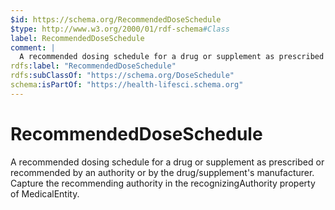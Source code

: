```yaml
---
$id: https://schema.org/RecommendedDoseSchedule
$type: http://www.w3.org/2000/01/rdf-schema#Class
label: RecommendedDoseSchedule
comment: |
  A recommended dosing schedule for a drug or supplement as prescribed or recommended by an authority or by the drug/supplement's manufacturer. Capture the recommending authority in the recognizingAuthority property of MedicalEntity.
rdfs:label: "RecommendedDoseSchedule"
rdfs:subClassOf: "https://schema.org/DoseSchedule"
schema:isPartOf: "https://health-lifesci.schema.org"
---
```


# RecommendedDoseSchedule

A recommended dosing schedule for a drug or supplement as prescribed or recommended by an authority or by the drug/supplement's manufacturer. Capture the recommending authority in the recognizingAuthority property of MedicalEntity.

